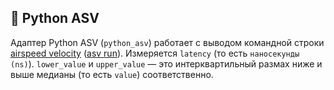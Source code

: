 ## 🐍 Python ASV

Адаптер Python ASV (`python_asv`) работает с выводом командной строки [airspeed velocity](https://github.com/airspeed-velocity/asv) ([asv run](https://asv.readthedocs.io/en/stable/commands.html#asv-run)).
Измеряется `latency` (то есть `наносекунды (ns)`).
`lower_value` и `upper_value` — это интерквартильный размах ниже и выше медианы (то есть `value`) соответственно.